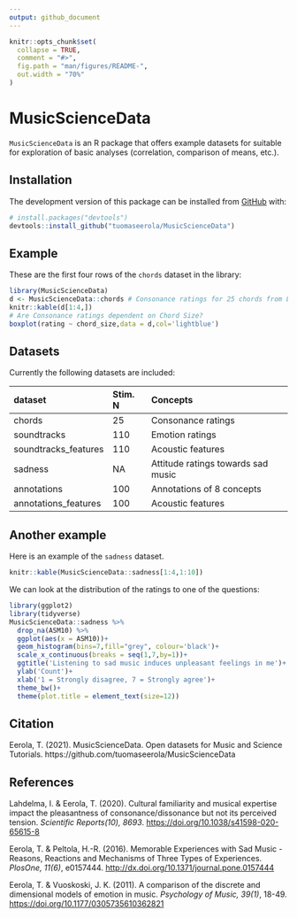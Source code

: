 ```yaml
---
output: github_document
---
```


<!-- README.md is generated from README.Rmd. Please edit that file -->

```r
knitr::opts_chunk$set(
  collapse = TRUE,
  comment = "#>",
  fig.path = "man/figures/README-",
  out.width = "70%"
)
```

# MusicScienceData

<!-- badges: start -->
<!-- badges: end -->

`MusicScienceData` is an R package that offers example datasets for suitable for exploration of basic analyses (correlation, comparison of means, etc.).

## Installation

The development version of this package can be installed from [GitHub](https://github.com/) with:

``` r
# install.packages("devtools")
devtools::install_github("tuomaseerola/MusicScienceData")
```
## Example

These are the first four rows of the `chords` dataset in the library:

```r
library(MusicScienceData)
d <- MusicScienceData::chords # Consonance ratings for 25 chords from Lahdelma & Eerola 2020
knitr::kable(d[1:4,])
# Are Consonance ratings dependent on Chord Size?
boxplot(rating ~ chord_size,data = d,col='lightblue')
```

## Datasets

Currently the following datasets are included:

| dataset             | Stim. N|Concepts                | Study                  |
| :------------------ | :----- |:-----------------------|
| chords              | 25     |Consonance ratings      | Lahdelma & Eerola 2020 |
| soundtracks         | 110    |Emotion ratings         | Eerola & Vuoskoski 2011|
| soundtracks_features| 110    |Acoustic features       | Related to soundtracks|
| sadness             | NA     | Attitude ratings towards sad music| Eerola & Peltola 2016  |
| annotations         | 100    | Annotations of 8 concepts | Unpublished data       |
| annotations_features| 100    | Acoustic features      | Unpublished        |

## Another example

Here is an example of the `sadness` dataset.
```r
knitr::kable(MusicScienceData::sadness[1:4,1:10])
```

We can look at the distribution of the ratings to one of the questions:

```r
library(ggplot2)
library(tidyverse)
MusicScienceData::sadness %>% 
  drop_na(ASM10) %>%
  ggplot(aes(x = ASM10))+
  geom_histogram(bins=7,fill="grey", colour='black')+
  scale_x_continuous(breaks = seq(1,7,by=1))+ 
  ggtitle('Listening to sad music induces unpleasant feelings in me')+
  ylab('Count')+
  xlab('1 = Strongly disagree, 7 = Strongly agree')+
  theme_bw()+
  theme(plot.title = element_text(size=12))
```

## Citation
Eerola, T. (2021). MusicScienceData. Open datasets for Music and Science Tutorials. https://github.com/tuomaseerola/MusicScienceData


## References

Lahdelma, I. & Eerola, T. (2020). Cultural familiarity and musical expertise impact the pleasantness of consonance/dissonance but not its perceived tension. _Scientific Reports(10), 8693_. [https://doi.org/10.1038/s41598-020-65615-8](https://doi.org/10.1038/s41598-020-65615-8)

Eerola, T. & Peltola, H.-R. (2016). Memorable Experiences with Sad Music - Reasons, Reactions and Mechanisms of Three Types of Experiences. _PlosOne, 11(6)_, e0157444. [http://dx.doi.org/10.1371/journal.pone.0157444](http://dx.doi.org/10.1371/journal.pone.0157444)

Eerola, T. & Vuoskoski, J. K. (2011). A comparison of the discrete and dimensional models of emotion in music. _Psychology of Music, 39(1)_, 18-49. [https://doi.org/10.1177/0305735610362821](https://doi.org/10.1177/0305735610362821)
